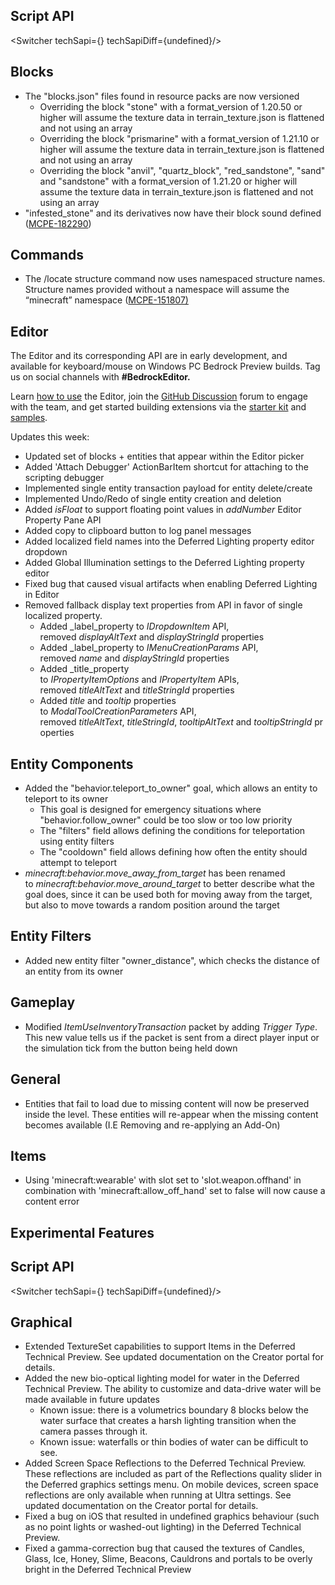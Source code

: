 




## **Script API**

<Switcher techSapi={<TechSapiStable/>} techSapiDiff={undefined}/>

## Blocks

-   The "blocks.json" files found in resource packs are now versioned
    -   Overriding the block "stone" with a format\_version of 1.20.50 or higher will assume the texture data in terrain\_texture.json is flattened and not using an array
    -   Overriding the block "prismarine" with a format\_version of 1.21.10 or higher will assume the texture data in terrain\_texture.json is flattened and not using an array
    -   Overriding the block "anvil", "quartz\_block", "red\_sandstone", "sand" and "sandstone" with a format\_version of 1.21.20 or higher will assume the texture data in terrain\_texture.json is flattened and not using an array
-   "infested\_stone" and its derivatives now have their block sound defined ([MCPE-182290](https://bugs.mojang.com/browse/MCPE-182290)) 

## Commands

-   The /locate structure command now uses namespaced structure names. Structure names provided without a namespace will assume the “minecraft” namespace ([MCPE-151807)](https://bugs.mojang.com/browse/MCPE-151807)

## Editor

The Editor and its corresponding API are in early development, and available for keyboard/mouse on Windows PC Bedrock Preview builds. Tag us on social channels with **#BedrockEditor.** 

Learn [how to use](https://aka.ms/LearnEditor) the Editor, join the [GitHub Discussion](https://github.com/Mojang/minecraft-editor/discussions) forum to engage with the team, and get started building extensions via the [starter kit](https://github.com/Mojang/minecraft-editor-extension-starter-kit) and [samples](https://github.com/Mojang/minecraft-editor-extension-samples). 

Updates this week:

-   Updated set of blocks + entities that appear within the Editor picker
-   Added 'Attach Debugger' ActionBarItem shortcut for attaching to the scripting debugger 
-   Implemented single entity transaction payload for entity delete/create 
-   Implemented Undo/Redo of single entity creation and deletion
-   Added _isFloat_ to support floating point values in _addNumber_ Editor Property Pane API 
-   Added copy to clipboard button to log panel messages
-   Added localized field names into the Deferred Lighting property editor dropdown
-   Added Global Illumination settings to the Deferred Lighting property editor
-   Fixed bug that caused visual artifacts when enabling Deferred Lighting in Editor
-   Removed fallback display text properties from API in favor of single localized property. 
    -   Added _label_property to _IDropdownItem_ API, removed _displayAltText_ and _displayStringId_ properties
    -   Added _label_property to _IMenuCreationParams_ API, removed _name_ and _displayStringId_ properties
    -   Added _title_property to _IPropertyItemOptions_ and _IPropertyItem_ APIs, removed _titleAltText_ and _titleStringId_ properties
    -   Added _title_ and _tooltip_ properties to _ModalToolCreationParameters_ API, removed _titleAltText_, _titleStringId_, _tooltipAltText_ and _tooltipStringId_ properties

## Entity Components

-   Added the "behavior.teleport\_to\_owner" goal, which allows an entity to teleport to its owner 
    -   This goal is designed for emergency situations where "behavior.follow\_owner" could be too slow or too low priority
    -   The "filters" field allows defining the conditions for teleportation using entity filters
    -   The "cooldown" field allows defining how often the entity should attempt to teleport
-   _minecraft:behavior.move\_away\_from\_target_ has been renamed to _minecraft:behavior.move\_around\_target_ to better describe what the goal does, since it can be used both for moving away from the target, but also to move towards a random position around the target

## Entity Filters

-   Added new entity filter "owner\_distance", which checks the distance of an entity from its owner 

## Gameplay

-   Modified _ItemUseInventoryTransaction_ packet by adding _Trigger Type_. This new value tells us if the packet is sent from a direct player input or the simulation tick from the button being held down

## General

-   Entities that fail to load due to missing content will now be preserved inside the level. These entities will re-appear when the missing content becomes available (I.E Removing and re-applying an Add-On)

## Items

-   Using 'minecraft:wearable' with slot set to 'slot.weapon.offhand' in combination with 'minecraft:allow\_off\_hand' set to false will now cause a content error




<h2 className="experimental_divider">Experimental Features</h2>





## **Script API**

<Switcher techSapi={<TechSapiExp/>} techSapiDiff={undefined}/>

## Graphical

-   Extended TextureSet capabilities to support Items in the Deferred Technical Preview. See updated documentation on the Creator portal for details. 
-   Added the new bio-optical lighting model for water in the Deferred Technical Preview. The ability to customize and data-drive water will be made available in future updates
    -   Known issue: there is a volumetrics boundary 8 blocks below the water surface that creates a harsh lighting transition when the camera passes through it.
    -   Known issue: waterfalls or thin bodies of water can be difficult to see.
-   Added Screen Space Reflections to the Deferred Technical Preview. These reflections are included as part of the Reflections quality slider in the Deferred graphics settings menu. On mobile devices, screen space reflections are only available when running at Ultra settings. See updated documentation on the Creator portal for details.
-   Fixed a bug on iOS that resulted in undefined graphics behaviour (such as no point lights or washed-out lighting) in the Deferred Technical Preview. 
-   Fixed a gamma-correction bug that caused the textures of Candles, Glass, Ice, Honey, Slime, Beacons, Cauldrons and portals to be overly bright in the Deferred Technical Preview
